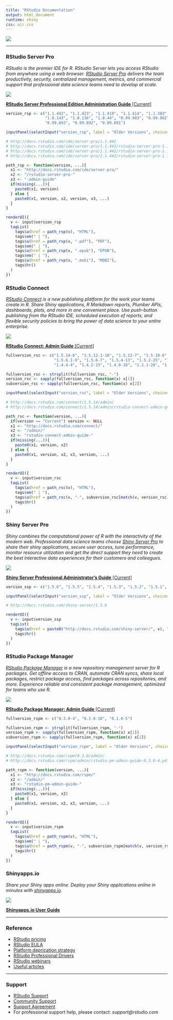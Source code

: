 ```yaml
---
title: "RStudio Documentation"
output: html_document
runtime: shiny
css: air.css
---
```


![](RStudio-Ball.png)

<hr>

### RStudio Server Pro

*RStudio is the premier IDE for R. RStudio Server lets you access RStudio from anywhere using a web browser. [RStudio Server Pro](https://www.rstudio.com/products/rstudio-server-pro/) delivers the team productivity, security, centralized management, metrics, and commercial support that professional data science teams need to develop at scale.*

[![](rsp.png)](http://docs.rstudio.com/ide/server-pro/)

[**RStudio Server Professional Edition Administration Guide** [Current]](http://docs.rstudio.com/ide/server-pro/)



```r

version_rsp <- c("1.1.442", "1.1.423", "1.1.419", "1.1.414", "1.1.383", "1.0.153",
                 "1.0.143", "1.0.136", "1.0.44", "0.99.903", "0.99.902", "0.99.896",
                 "0.99.893", "0.99.892", "0.99.891")

inputPanel(selectInput("version_rsp", label = "Older Versions", choices = version_rsp))

# http://docs.rstudio.com/ide/server-pro/1.1.442	
# http://docs.rstudio.com/ide/server-pro/1.1.442/rstudio-server-pro-1.1.442-admin-guide.pdf	
# http://docs.rstudio.com/ide/server-pro/1.1.442/rstudio-server-pro-1.1.442-admin-guide.epub
# http://docs.rstudio.com/ide/server-pro/1.1.442/rstudio-server-pro-1.1.442-admin-guide.mobi

path_rsp <- function(version, ...){
  x1 <- "http://docs.rstudio.com/ide/server-pro/"
  x2 <- "/rstudio-server-pro-"
  x3 <- "-admin-guide"
  if(missing(...)){
    paste0(x1, version)
  } else {
    paste0(x1, version, x2, version, x3, ...)
  }
}

renderUI({
  v <- input$version_rsp
  tagList(
    tags$a(href = path_rsp(v), "HTML"),
    tags$em(" | "),
    tags$a(href = path_rsp(v, ".pdf"), "PDF"),
    tags$em(" | "),
    tags$a(href = path_rsp(v, ".epub"), "EPUB"),
    tags$em(" | "),
    tags$a(href = path_rsp(v, ".mobi"), "MOBI"),
    tags$hr()
  )
})
```


### RStudio Connect

*[RStudio Connect](https://www.rstudio.com/products/connect/) is a new publishing platform for the work your teams create in R. Share Shiny applications, R Markdown reports, Plumber APIs, dashboards, plots, and more in one convenient place. Use push-button publishing from the RStudio IDE, scheduled execution of reports, and flexible security policies to bring the power of data science to your entire enterprise.*

[![](rsc.png)](http://docs.rstudio.com/connect/admin/)

[**RStudio Connect: Admin Guide** [Current]](http://docs.rstudio.com/connect/admin/)


```r

fullversion_rsc <- c("1.5.14-6", "1.5.12.1-10", "1.5.12-7", "1.5.10-6", "1.5.8-12", "1.5.6.2-13", 
                     "1.5.6.1-9", "1.5.6-7", "1.5.4-13", "1.5.2-25", "1.5.0-8", "1.4.6-11", "1.4.4.1-16", 
                     "1.4.4-4", "1.4.2-15", "1.4.0-18", "1.2.1-28", "1.2.0-22")

fullversion_rsc <- strsplit(fullversion_rsc, "-")
version_rsc <- sapply(fullversion_rsc, function(x) x[1])
subversion_rsc <- sapply(fullversion_rsc, function(x) x[2])

inputPanel(selectInput("version_rsc", label = "Older Versions", choices = version_rsc))

# http://docs.rstudio.com/connect/1.5.14/admin/
# http://docs.rstudio.com/connect/1.5.14/admin/rstudio-connect-admin-guide-1.5.14-6.pdf

path_rsc <- function(version, ...){
  if(version == "Current") version <- NULL
  x1 <- "http://docs.rstudio.com/connect/"
  x2 <- "/admin/"
  x3 <- "rstudio-connect-admin-guide-"
  if(missing(...)){
    paste0(x1, version, x2)
  } else {
    paste0(x1, version, x2, x3, version, ...)
  }
}

renderUI({
  v <- input$version_rsc
  tagList(
    tags$a(href = path_rsc(v), "HTML"),
    tags$em(" | "),
    tags$a(href = path_rsc(v, "-", subversion_rsc[match(v, version_rsc)], ".pdf"), "PDF"),
    tags$hr()
  )
})
```



### Shiny Server Pro

*Shiny combines the computational power of R with the interactivity of the modern web. Professional data science teams choose [Shiny Server Pro](https://www.rstudio.com/products/shiny-server-pro/) to share their shiny applications, secure user access, tune performance, monitor resource utilization and get the direct support they need to create the best interactive data experiences for their customers and colleagues.*

[![](shiny.png)](http://docs.rstudio.com/shiny-server/)

[**Shiny Server Professional Administrator's Guide** [Current]](http://docs.rstudio.com/shiny-server/)


```r

version_ssp <- c("1.5.6", "1.5.5", "1.5.4", "1.5.3", "1.5.2", "1.5.1", "1.5.0", "1.4.7")

inputPanel(selectInput("version_ssp", label = "Older Versions", choices = version_ssp))

# http://docs.rstudio.com/shiny-server/1.5.6

renderUI({
  v <- input$version_ssp
  tagList(
    tags$a(href = paste0("http://docs.rstudio.com/shiny-server/", v), "HTML"),
    tags$hr()
  )
})
```



### RStudio Package Manager

*[RStudio Package Manager](https://www.rstudio.com/products/package-manager/) is a new repository management server for R packages. Get offline access to CRAN, automate CRAN syncs, share local packages, restrict package access, find packages across repositories, and more. Experience reliable and consistent package management, optimized for teams who use R.*

[![](packages.jpg)](http://docs.rstudio.com/rspm/admin/)

[**RStudio Package Manager: Admin Guide** [Current]](http://docs.rstudio.com/rspm/admin/)


```r

fullversion_rspm <- c("0.3.0-4", "0.2.0-10", "0.1.0-5")

fullversion_rspm <- strsplit(fullversion_rspm, "-")
version_rspm <- sapply(fullversion_rspm, function(x) x[1])
subversion_rspm <- sapply(fullversion_rspm, function(x) x[2])

inputPanel(selectInput("version_rspm", label = "Older Versions", choices = version_rspm))

# http://docs.rstudio.com/rspm/0.3.0/admin/
# http://docs.rstudio.com/rspm/admin/rstudio-pm-admin-guide-0.3.0-4.pdf

path_rspm <- function(version, ...){
  x1 <- "http://docs.rstudio.com/rspm/"
  x2 <- "/admin/"
  x3 <- "rstudio-pm-admin-guide-"
  if(missing(...)){
    paste0(x1, version, x2)
  } else {
    paste0(x1, version, x2, x3, version, ...)
  }
}

renderUI({
  v <- input$version_rspm
  tagList(
    tags$a(href = path_rspm(v), "HTML"),
    tags$em(" | "),
    tags$a(href = path_rspm(v, "-", subversion_rspm[match(v, version_rspm)], ".pdf"), "PDF"),
    tags$hr()
  )
})

```

### Shinyapps.io

*Share your Shiny apps online. Deploy your Shiny applications online in minutes with [shinyapps.io](https://www.rstudio.com/products/shinyapps/).*

[![](shinyapps.png)](http://docs.rstudio.com/shinyapps.io/)

[**Shinyapps.io User Guide**](http://docs.rstudio.com/shinyapps.io/)

<hr>

### Reference

* [RStudio pricing](https://www.rstudio.com/pricing/)
* [RStudio EULA](https://www.rstudio.com/about/eula/)
* [Platform deprication strategy](https://www.rstudio.com/about/platform-deprecation-strategy/)
* [RStudio Professional Drivers](https://support.rstudio.com/hc/en-us/articles/115011761688-Getting-Started-with-RStudio-Professional-Drivers)
* [RStudio webinars](https://www.rstudio.com/resources/webinars/)
* [Useful articles](https://rviews.rstudio.com/categories/r-for-the-enterprise/)

<hr>

### Support

* [RStudio Support](https://support.rstudio.com/hc/en-us)
* [Community Support](https://community.rstudio.com/)
* [Support Agreement](https://www.rstudio.com/about/support-agreement/)
* For professional support help, please contact: *support@rstudio.com*


